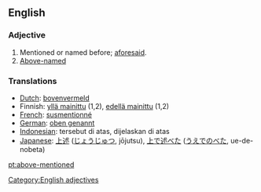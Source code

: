 ==English==
===Adjective===
#Mentioned or named before; [[aforesaid]].
#[[Above-named]]

=== Translations ===
*[[Dutch]]: [[bovenvermeld]]
*Finnish: [[yllä mainittu]] (1,2), [[edellä mainittu]] (1,2)
*[[French]]: [[susmentionné]]
*[[German]]: [[oben genannt]]
*[[Indonesian]]: tersebut di atas, dijelaskan di atas
*[[Japanese]]: [[上述]] ([[じょうじゅつ]], jōjutsu), [[上で述べた]] ([[うえでのべた]], ue-de-nobeta)

[[Category:English adjectives]]

[[pt:above-mentioned]]